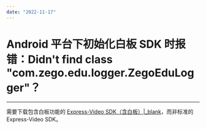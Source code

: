 ```yaml
---
date: "2022-11-17"
---
```

# Android 平台下初始化白板 SDK 时报错：Didn't find class "com.zego.edu.logger.ZegoEduLogger"？


- - -

需要下载包含白板功能的 [Express-Video SDK（含白板）\|_blank](#4405)，而非标准的 Express-Video SDK。
